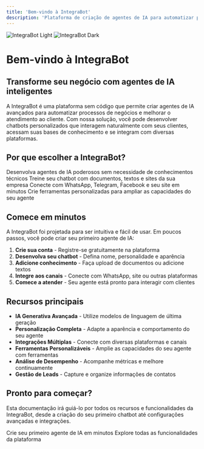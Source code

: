 ```yaml
---
title: 'Bem-vindo à IntegraBot'
description: 'Plataforma de criação de agentes de IA para automatizar processos e melhorar o atendimento ao cliente'
---
```


<img
  className="block dark:hidden"
  src="/images/hero-light.svg"
  alt="IntegraBot Light"
/>
<img
  className="hidden dark:block"
  src="/images/hero-dark.svg"
  alt="IntegraBot Dark"
/>

# Bem-vindo à IntegraBot

## Transforme seu negócio com agentes de IA inteligentes

A IntegraBot é uma plataforma sem código que permite criar agentes de IA avançados para automatizar processos de negócios e melhorar o atendimento ao cliente. Com nossa solução, você pode desenvolver chatbots personalizados que interagem naturalmente com seus clientes, acessam suas bases de conhecimento e se integram com diversas plataformas.

## Por que escolher a IntegraBot?

<CardGroup cols={2}>
  <Card title="Criação sem código" icon="wand-magic-sparkles">
    Desenvolva agentes de IA poderosos sem necessidade de conhecimentos técnicos
  </Card>
  <Card title="Base de conhecimento personalizada" icon="database">
    Treine seu chatbot com documentos, textos e sites da sua empresa
  </Card>
  <Card title="Múltiplas integrações" icon="plug">
    Conecte com WhatsApp, Telegram, Facebook e seu site em minutos
  </Card>
  <Card title="Ferramentas avançadas" icon="screwdriver-wrench">
    Crie ferramentas personalizadas para ampliar as capacidades do seu agente
  </Card>
</CardGroup>

## Comece em minutos

A IntegraBot foi projetada para ser intuitiva e fácil de usar. Em poucos passos, você pode criar seu primeiro agente de IA:

1. **Crie sua conta** - Registre-se gratuitamente na plataforma
2. **Desenvolva seu chatbot** - Defina nome, personalidade e aparência
3. **Adicione conhecimento** - Faça upload de documentos ou adicione textos
4. **Integre aos canais** - Conecte com WhatsApp, site ou outras plataformas
5. **Comece a atender** - Seu agente está pronto para interagir com clientes

## Recursos principais

- **IA Generativa Avançada** - Utilize modelos de linguagem de última geração
- **Personalização Completa** - Adapte a aparência e comportamento do seu agente
- **Integrações Múltiplas** - Conecte com diversas plataformas e canais
- **Ferramentas Personalizáveis** - Amplie as capacidades do seu agente com ferramentas
- **Análise de Desempenho** - Acompanhe métricas e melhore continuamente
- **Gestão de Leads** - Capture e organize informações de contatos

## Pronto para começar?

Esta documentação irá guiá-lo por todos os recursos e funcionalidades da IntegraBot, desde a criação do seu primeiro chatbot até configurações avançadas e integrações.

<CardGroup cols={2}>
  <Card
    title="Guia Rápido"
    icon="bolt"
    href="quickstart"
  >
    Crie seu primeiro agente de IA em minutos
  </Card>
  <Card
    title="Funcionalidades"
    icon="book-open"
    href="essentials/menu-usuario"
  >
    Explore todas as funcionalidades da plataforma
  </Card>
</CardGroup>
